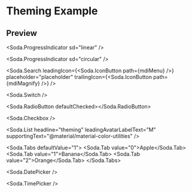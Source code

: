 
<Meta title="ThemingExample" />

# Theming Example

<ThemingExample />

## Preview

<Soda.ProgressIndicator sd="linear" />

<Soda.ProgressIndicator sd="circular" />

<Soda.Search
    leadingIcon={<Soda.IconButton path={mdiMenu} />}
    placeholder="placeholder"
    trailingIcon={<Soda.IconButton path={mdiMagnify} />}
/>

<Soda.Switch />

<Soda.RadioButton defaultChecked></Soda.RadioButton>

<Soda.Checkbox />

<Soda.List
    headline="theming"
    leadingAvatarLabelText="M"
    supportingText="@material/material-color-utilities"
/>

<Soda.Tabs defaultValue="1">
    <Soda.Tab value="0">Apple</Soda.Tab>
    <Soda.Tab value="1">Banana</Soda.Tab>
    <Soda.Tab value="2">Orange</Soda.Tab>
</Soda.Tabs>

<Soda.DatePicker />

<Soda.TimePicker />
